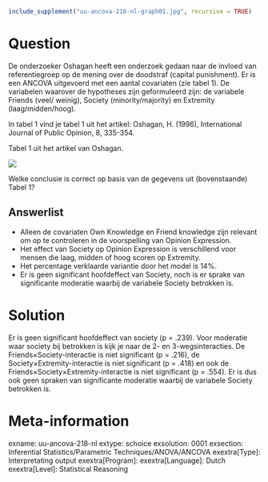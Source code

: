 ```r
include_supplement("uu-ancova-218-nl-graph01.jpg", recursive = TRUE)
```
Question
========
De onderzoeker Oshagan heeft een onderzoek gedaan naar de invloed van referentiegroep op de mening over de doodstraf (capital punishment). Er is een ANCOVA uitgevoerd met een aantal covariaten (zie tabel 1). De variabelen waarover de hypotheses zijn geformuleerd zijn: de variabele Friends (veel/ weinig), Society 	(minority/majority) en Extremity (laag/midden/hoog). 
	
In tabel 1 vind je tabel 1 uit het artikel: Oshagan, H. (1996), International Journal of Public Opinion, 8, 335-354.

Tabel 1 uit het artikel van Oshagan.

![](uu-ancova-218-nl-graph01.jpg)

Welke conclusie is correct op basis van de gegevens uit (bovenstaande) Tabel 1?

Answerlist
----------
* Alleen de covariaten Own Knowledge en Friend knowledge zijn relevant om op te controleren in de voorspelling van Opinion Expression.
* Het effect van Society op Opinion Expression is verschillend voor mensen die laag, midden of hoog scoren op Extremity.
* Het percentage verklaarde variantie door het model is 14%.
* Er is geen significant hoofdeffect van Society, noch is er sprake van significante moderatie waarbij de variabele Society betrokken is.


Solution
========
Er is geen significant hoofdeffect van society (p = .239). Voor moderatie waar society bij betrokken is kijk je naar de 2- en 3-wegsinteracties. De Friends×Society-interactie is niet significant (p = .216), de Society×Extremity-interactie is niet significant (p = .418) en ook de Friends×Society×Extremity-interactie is niet significant (p = .554). Er is dus ook geen spraken van significante moderatie waarbij de variabele Society betrokken is.


Meta-information
================
exname: uu-ancova-218-nl
extype: schoice
exsolution: 0001
exsection: Inferential Statistics/Parametric Techniques/ANOVA/ANCOVA
exextra[Type]: Interpretating output
exextra[Program]: 
exextra[Language]: Dutch
exextra[Level]: Statistical Reasoning
